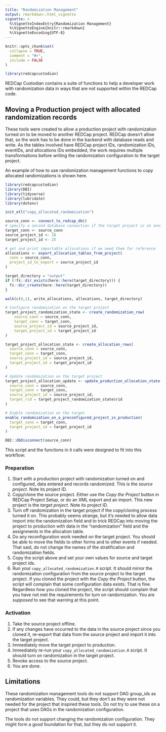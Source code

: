 ```yaml
---
title: "Randomization Management"
output: rmarkdown::html_vignette
vignette: >
  %\VignetteIndexEntry{Randomization Management}
  %\VignetteEngine{knitr::rmarkdown}
  %\VignetteEncoding{UTF-8}
---
```


```r
knitr::opts_chunk$set(
  collapse = TRUE,
  comment = "#>",
  include = FALSE
)
```

```r
library(redcapcustodian)
```

REDCap Custodian contains a suite of functions to help a developer work with randomization data in ways that are not supported within the REDCap code.

## Moving a Production project with allocated randomization records

These tools were created to allow a production project with randomization turned on to be moved to another REDCap project. REDCap doesn't allow that, so the work has to be done in the backend with database reads and write. As the tables involved have REDCap project IDs, randomization IDs, eventIDs, and allocations IDs embedded, the work requires multiple transformations before writing the randomization configuration to the target project.

An example of how to use randomization management functions to copy allocated randomizations is shown here.

```r
library(redcapcustodian)
library(DBI)
library(tidyverse)
library(lubridate)
library(dotenv)

init_etl("copy_allocated_randomization")

source_conn <- connect_to_redcap_db()
# specify a second database connection if the target project is on another host
target_conn <- source_conn
source_project_id <- 18
target_project_id <- 25

# get and print importable allocations if we need them for reference
allocations <- export_allocation_tables_from_project(
  conn = source_conn,
  project_id_to_export = source_project_id
)

target_directory = "output"
if (!fs::dir_exists(here::here(target_directory))) {
  fs::dir_create(here::here(target_directory))
}

walk(c(0,1), write_allocations, allocations, target_directory)

# Configure randomization on the target project
target_project_randomization_state <- create_randomization_row(
    source_conn = source_conn,
    target_conn = target_conn,
    source_project_id = source_project_id,
    target_project_id = target_project_id
)

target_project_allocation_state <- create_allocation_rows(
  source_conn = source_conn,
  target_conn = target_conn,
  source_project_id = source_project_id,
  target_project_id = target_project_id
)

# Update randomization on the target project
target_project_allocation_update <- update_production_allocation_state(
  source_conn = source_conn,
  target_conn = target_conn,
  source_project_id = source_project_id,
  target_rid = target_project_randomization_state$rid
)

# Enable randomization on the target
enable_randomization_on_a_preconfigured_project_in_production(
  target_conn = target_conn,
  target_project_id = target_project_id
)

DBI::dbDisconnect(source_conn)
```

This script and the functions in it calls were designed to fit into this workflow:

### Preparation

1.  Start with a production project with randomization turned on and configured, data entered and records randomized. This is the *source project*. Note its project ID.
2.  Copy/clone the source project. Either use the *Copy the Project* button in REDCap Project Setup, or do an XML export and an import. This new project is the *target project*. Note its project ID.
3.  Turn off randomization in the target project if the copy/cloning process turned it on. This probably seems strange, but it's needed to allow data import into the randomization field and to trick REDCap into moving the project to production with data in the "randomization" field and the assignments in the allocation table.
4.  Do any reconfiguration work needed on the target project. You should be able to move the fields to other forms and to other events if needed. That said, do not change the names of the stratification and randomization fields.
5.  Copy the script above and set your own values for source and target project ids.
6.  Run your `copy_allocated_randomization.R` script. It should mirror the randomization configuration from the source project to the target project. If you cloned the project with the *Copy the Project* button, the script will complain that some configuration data exists. That is fine. Regardless how you cloned the project, the script should complain that you have not met the requirements for turn on randomization. You are *supposed* to see that warning at this point.

### Activation

1.  Take the source project offline.
2.  If any changes have occurred to the data in the source project since you cloned it, re-export that data from the source project and import it into the target project.
3.  Immediately move the target project to production.
4.  Immediately re-run your `copy_allocated_randomization.R` script. It should turn on randomization in the target project.
5.  Revoke access to the source project.
6.  You are done.

## Limitations

These randomization management tools do not support DAG group_ids as randomization variables. They could, but they don't as they were not needed for the project that inspired these tools. Do not try to use these on a project that uses DAGs in the randomization configuration.

The tools do not support changing the randomization configuration. They might form a good foundation for that, but they do not support it.
